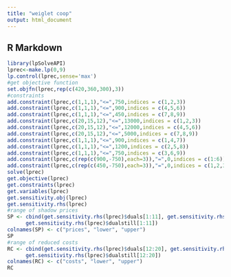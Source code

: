 ---
title: "weiglet coop"
output: html_document
---

## R Markdown

```{r}
library(lpSolveAPI)
lprec<-make.lp(0,9)
lp.control(lprec,sense='max')
#get objective function
set.objfn(lprec,rep(c(420,360,300),3))
#constraints
add.constraint(lprec,c(1,1,1),"<=",750,indices = c(1,2,3))
add.constraint(lprec,c(1,1,1),"<=",900,indices = c(4,5,6))
add.constraint(lprec,c(1,1,1),"<=",450,indices = c(7,8,9))
add.constraint(lprec,c(20,15,12),"<=",13000,indices = c(1,2,3))
add.constraint(lprec,c(20,15,12),"<=",12000,indices = c(4,5,6))
add.constraint(lprec,c(20,15,12),"<=",5000,indices = c(7,8,9))
add.constraint(lprec,c(1,1,1),"<=",900,indices = c(1,4,7))
add.constraint(lprec,c(1,1,1),"<=",1200,indices = c(2,5,8))
add.constraint(lprec,c(1,1,1),"<=",750,indices = c(3,6,9))
add.constraint(lprec,c(rep(c(900,-750),each=3)),"=",0,indices = c(1:6))
add.constraint(lprec,c(rep(c(450,-750),each=3)),"=",0,indices = c(1,2,3,7,8,9))
solve(lprec)
get.objective(lprec)
get.constraints(lprec)
get.variables(lprec)
get.sensitivity.obj(lprec)
get.sensitivity.rhs(lprec)
#range of shadow prices
SP <- cbind(get.sensitivity.rhs(lprec)$duals[1:11], get.sensitivity.rhs(lprec)$dualsfrom[1:11],
      get.sensitivity.rhs(lprec)$dualstill[1:11])
colnames(SP) <- c("prices", "lower", "upper")
SP
#range of reduced costs
RC <- cbind(get.sensitivity.rhs(lprec)$duals[12:20], get.sensitivity.rhs(lprec)$dualsfrom[12:20],
      get.sensitivity.rhs(lprec)$dualstill[12:20])
colnames(RC) <- c("costs", "lower", "upper")
RC

```

